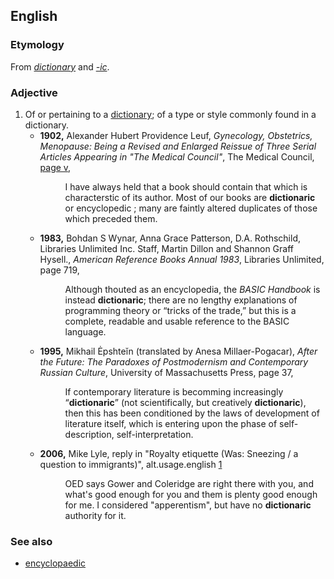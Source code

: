 ==English==

===Etymology===
From ''[[dictionary]]'' and ''[[-ic]]''.

===Adjective===
{{en-adj}}

# Of or pertaining to a [[dictionary]]; of a type or style commonly found in a dictionary. 
#*'''1902,''' Alexander Hubert Providence Leuf, ''Gynecology, Obstetrics, Menopause: Being a Revised and Enlarged Reissue of Three Serial Articles Appearing in "The Medical Council"'', The Medical Council, [http://books.google.com/books?id=yD6U_Dq8V_sC&amp;pg=PR5&amp;dq=%22dictionaric+or+encyclopedic%22 page v],
#*:I have always held that a book should contain that which is characterstic of its author. Most of our books are '''dictionaric''' or encyclopedic ;<!--[sic] semi-colon is preceded by a space--> many are faintly altered duplicates of those which preceded them.
#*'''1983,''' Bohdan S Wynar, Anna Grace Patterson, D.A. Rothschild, Libraries Unlimited Inc. Staff, Martin Dillon and Shannon Graff Hysell., ''American Reference Books Annual 1983'', Libraries Unlimited, page 719,
#*:Although thouted as an encyclopedia, the ''BASIC Handbook'' is instead '''dictionaric'''; there are no lengthy explanations of programming theory or “tricks of the trade,” but this is a complete, readable and usable reference to the BASIC language.
#*'''1995,''' Mikhail Ėpshteĭn (translated by Anesa Millaer-Pogacar), ''After the Future: The Paradoxes of Postmodernism and Contemporary Russian Culture'', University of Massachusetts Press, page 37,
#*:If contemporary literature is becomming increasingly “'''dictionaric'''” (not scientifically, but creatively '''dictionaric'''), then this has been conditioned by the laws of development of literature itself, which is entering upon the phase of self-description, self-interpretation.
#*'''2006,''' Mike Lyle, reply in "Royalty etiquette (Was: Sneezing / a question to immigrants)", alt.usage.english [http://groups.google.com/group/alt.usage.english/browse_thread/thread/995ee7ed7691ea80/283898e7d30e6e7d?lnk=st&q=dictionaric&rnum=11#283898e7d30e6e7d]
#*:OED says Gower and Coleridge are right there with you, and what's good enough for you and them is plenty good enough for me. I considered "apperentism", but have no '''dictionaric''' authority for it.

===See also===
*[[encyclopaedic]]